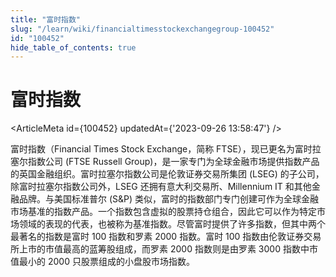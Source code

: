 ```yaml
---
title: "富时指数"
slug: "/learn/wiki/financialtimesstockexchangegroup-100452"
id: "100452"
hide_table_of_contents: true
---
```



# 富时指数

<ArticleMeta id={100452} updatedAt={'2023-09-26 13:58:47'} />
<div className='border-solid border-b border-t-0 my-4 border-[var(--ifm-color-gray-300)]' />

富时指数（Financial Times Stock Exchange，简称 FTSE），现已更名为富时拉塞尔指数公司 (FTSE Russell Group)，是一家专门为全球金融市场提供指数产品的英国金融组织。富时拉塞尔指数公司是伦敦证券交易所集团 (LSEG) 的子公司，除富时拉塞尔指数公司外，LSEG 还拥有意大利交易所、Millennium IT 和其他金融品牌。与美国标准普尔 (S&P) 类似，富时的指数部门专门创建可作为全球金融市场基准的指数产品。一个指数包含虚拟的股票持仓组合，因此它可以作为特定市场领域的表现的代表，也被称为基准指数。尽管富时提供了许多指数，但其中两个最著名的指数是富时 100 指数和罗素 2000 指数。富时 100 指数由伦敦证券交易所上市的市值最高的蓝筹股组成，而罗素 2000 指数则是由罗素 3000 指数中市值最小的 2000 只股票组成的小盘股市场指数。
